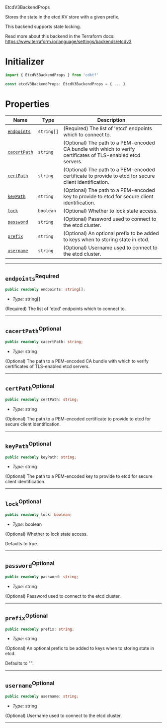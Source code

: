  EtcdV3BackendProps <a name="EtcdV3BackendProps" id="cdktf.EtcdV3BackendProps"></a>

Stores the state in the etcd KV store with a given prefix.

This backend supports state locking.

Read more about this backend in the Terraform docs:
https://www.terraform.io/language/settings/backends/etcdv3

# Initializer <a name="Initializer" id="cdktf.EtcdV3BackendProps.Initializer"></a>

```typescript
import { EtcdV3BackendProps } from 'cdktf'

const etcdV3BackendProps: EtcdV3BackendProps = { ... }
```

# Properties <a name="Properties" id="Properties"></a>

| **Name** | **Type** | **Description** |
| --- | --- | --- |
| <code><a href="#cdktf.EtcdV3BackendProps.property.endpoints">endpoints</a></code> | <code>string[]</code> | (Required) The list of 'etcd' endpoints which to connect to. |
| <code><a href="#cdktf.EtcdV3BackendProps.property.cacertPath">cacertPath</a></code> | <code>string</code> | (Optional) The path to a PEM-encoded CA bundle with which to verify certificates of TLS-enabled etcd servers. |
| <code><a href="#cdktf.EtcdV3BackendProps.property.certPath">certPath</a></code> | <code>string</code> | (Optional) The path to a PEM-encoded certificate to provide to etcd for secure client identification. |
| <code><a href="#cdktf.EtcdV3BackendProps.property.keyPath">keyPath</a></code> | <code>string</code> | (Optional) The path to a PEM-encoded key to provide to etcd for secure client identification. |
| <code><a href="#cdktf.EtcdV3BackendProps.property.lock">lock</a></code> | <code>boolean</code> | (Optional) Whether to lock state access. |
| <code><a href="#cdktf.EtcdV3BackendProps.property.password">password</a></code> | <code>string</code> | (Optional) Password used to connect to the etcd cluster. |
| <code><a href="#cdktf.EtcdV3BackendProps.property.prefix">prefix</a></code> | <code>string</code> | (Optional) An optional prefix to be added to keys when to storing state in etcd. |
| <code><a href="#cdktf.EtcdV3BackendProps.property.username">username</a></code> | <code>string</code> | (Optional) Username used to connect to the etcd cluster. |

---

## `endpoints`<sup>Required</sup> <a name="endpoints" id="cdktf.EtcdV3BackendProps.property.endpoints"></a>

```typescript
public readonly endpoints: string[];
```

- *Type:* string[]

(Required) The list of 'etcd' endpoints which to connect to.

---

## `cacertPath`<sup>Optional</sup> <a name="cacertPath" id="cdktf.EtcdV3BackendProps.property.cacertPath"></a>

```typescript
public readonly cacertPath: string;
```

- *Type:* string

(Optional) The path to a PEM-encoded CA bundle with which to verify certificates of TLS-enabled etcd servers.

---

## `certPath`<sup>Optional</sup> <a name="certPath" id="cdktf.EtcdV3BackendProps.property.certPath"></a>

```typescript
public readonly certPath: string;
```

- *Type:* string

(Optional) The path to a PEM-encoded certificate to provide to etcd for secure client identification.

---

## `keyPath`<sup>Optional</sup> <a name="keyPath" id="cdktf.EtcdV3BackendProps.property.keyPath"></a>

```typescript
public readonly keyPath: string;
```

- *Type:* string

(Optional) The path to a PEM-encoded key to provide to etcd for secure client identification.

---

## `lock`<sup>Optional</sup> <a name="lock" id="cdktf.EtcdV3BackendProps.property.lock"></a>

```typescript
public readonly lock: boolean;
```

- *Type:* boolean

(Optional) Whether to lock state access.

Defaults to true.

---

## `password`<sup>Optional</sup> <a name="password" id="cdktf.EtcdV3BackendProps.property.password"></a>

```typescript
public readonly password: string;
```

- *Type:* string

(Optional) Password used to connect to the etcd cluster.

---

## `prefix`<sup>Optional</sup> <a name="prefix" id="cdktf.EtcdV3BackendProps.property.prefix"></a>

```typescript
public readonly prefix: string;
```

- *Type:* string

(Optional) An optional prefix to be added to keys when to storing state in etcd.

Defaults to "".

---

## `username`<sup>Optional</sup> <a name="username" id="cdktf.EtcdV3BackendProps.property.username"></a>

```typescript
public readonly username: string;
```

- *Type:* string

(Optional) Username used to connect to the etcd cluster.

---
